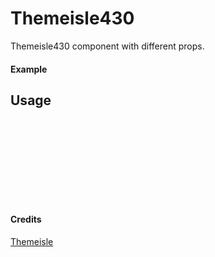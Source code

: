 
<Meta of={Themeisle430} title="Themeisle/Themeisle430" />

# Themeisle430

Themeisle430 component with different props.

#### Example

<Canvas of={Themeisle430.Primary} />

## Usage

```ts
import { Themeisle430 } from "yadl-ui";

const Example = () => {
  return (
      <Themeisle430 />
  );
};

export default Example;
```

#### Credits
[Themeisle](https://themeisle.com/illustrations)
